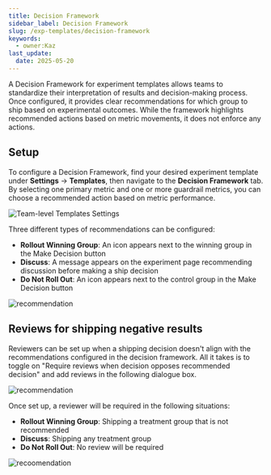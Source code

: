 ```yaml
---
title: Decision Framework
sidebar_label: Decision Framework
slug: /exp-templates/decision-framework
keywords:
  - owner:Kaz
last_update:
  date: 2025-05-20
---
```


A Decision Framework for experiment templates allows teams to standardize their interpretation of results and decision-making process. Once configured, it provides clear recommendations for which group to ship based on experimental outcomes. While the framework highlights recommended actions based on metric movements, it does not enforce any actions.

## Setup

To configure a Decision Framework, find your desired experiment template under **Settings** → **Templates**, then navigate to the **Decision Framework** tab. By selecting one primary metric and one or more guardrail metrics, you can choose a recommended action based on metric performance.

![Team-level Templates Settings](/img/templates/df_setup_3.png)

Three different types of recommendations can be configured:

- **Rollout Winning Group**: An icon appears next to the winning group in the Make Decision button
- **Discuss**: A message appears on the experiment page recommending discussion before making a ship decision
- **Do Not Roll Out**: An icon appears next to the control group in the Make Decision button

![recommendation](/img/templates/df_icon.png)

## Reviews for shipping negative results
Reviewers can be set up when a shipping decision doesn't align with the recommendations configured in the decision framework. All it takes is to toggle on "Require reviews when decision opposes recommended decision" and add reviews in the following dialogue box.

![recommendation](/img/templates/df_review.png)

Once set up, a reviewer will be required in the following situations: 
- **Rollout Winning Group**: Shipping a treatment group that is not recommended
- **Discuss**: Shipping any treatment group
- **Do Not Roll Out**: No review will be required

![recoomendation](/img/templates/df_ship_review_2.png)
